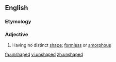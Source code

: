 ==English==

===Etymology===
{{prefix|un|shaped}}

===Adjective===
{{en-adj}}

# Having no distinct [[shape]]; [[formless]] or [[amorphous]]

[[fa:unshaped]]
[[vi:unshaped]]
[[zh:unshaped]]